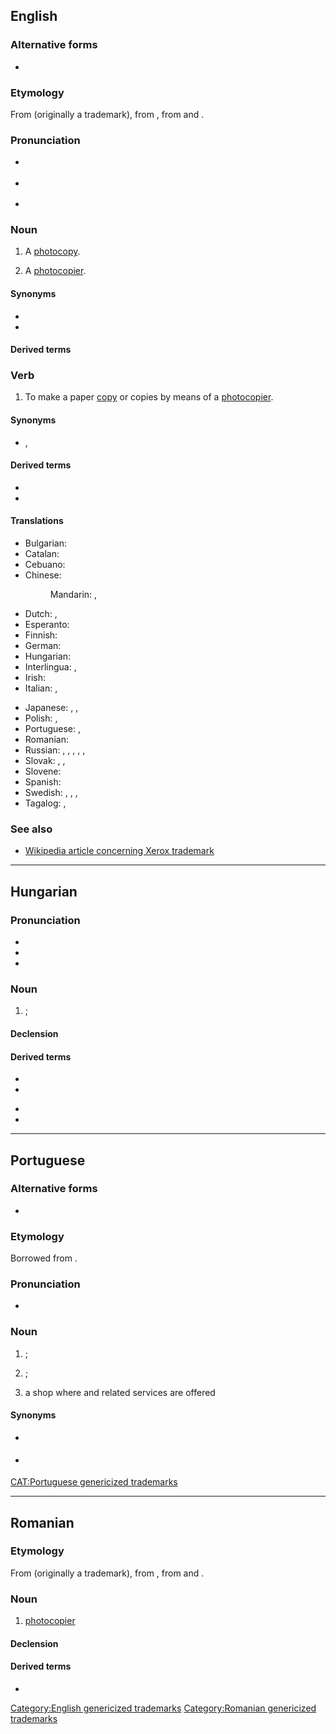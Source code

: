 {{also|Xerox}}
==English==

===Alternative forms===
* {{l|en|Xerox}}

===Etymology===
From {{m|en|Xerox||a photocopier}} (originally a trademark), from {{m|en|xerography}}, from {{uder|en|grc|ξηρός||dry}} and {{m|grc|γραφή||writing}}.

===Pronunciation===
* {{a|UK}} {{IPA|en|/ˈzɛ.ɹɒks/}}
*: {{hyphenation|en|xe|rox}}
* {{a|US}} {{IPA|en|/ˈziː(ə)ɹ.ɑks/}}
* {{audio|en|En-au-xerox.ogg|Audio (AU)}}
*: {{hyphenation|en|xer|ox}}

===Noun===
{{en-noun}}

# {{lb|en|dated|North America|Philippines|colloquial|informal}} A [[photocopy]].
#: {{ux|en|Hand me that '''xerox''', would you?}}
# {{lb|en|dated|North America|colloquial|informal}} A [[photocopier]].
#: {{ux|en|The '''xerox''' broke down yesterday.}}

====Synonyms====
* {{l|en|photocopy}}
* {{l|en|xerox copy}}

====Derived terms====
{{col3|en|xerocracy|xerox copy|xeroxable|xeroxer|xeroxlore|xerox machine|xerography}}

===Verb===
{{en-verb}}

# {{lb|en|dated|North America|Philippines|colloquial|informal}} To make a paper [[copy]] or copies by means of a [[photocopier]].
#: {{ux|en|I '''xeroxed''' the report for all the people at the meeting.}}

====Synonyms====
* {{sense|make a paper copy}} {{l|en|copy}}, {{l|en|photocopy}}

====Derived terms====
* {{l|en|xeroxer}}
* {{l|en|xeroxable}}

====Translations====
{{trans-top|to make photocopies}}
* Bulgarian: {{t+|bg|копи́рам|impf|pf}}
* Catalan: {{t+|ca|fotocopiar}}
* Cebuano: {{t|ceb|seroks}}
* Chinese:
*: Mandarin: {{t+|cmn|複印|sc=Hani}}, {{t+|cmn|复印|tr=fùyìn|sc=Hani}}
* Dutch: {{t+|nl|fotokopiëren}}, {{t+|nl|kopiëren}}
* Esperanto: {{t|eo|fotokopii}}
* Finnish: {{t+|fi|kopioida}}
* German: {{t+|de|fotokopieren}}
* Hungarian: {{t|hu|xeroxozik}}
* Interlingua: {{t|ia|photocopiar}}, {{t|ia|xeroxar}}
* Irish: {{t|ga|fótachóipeáil}}
* Italian: {{t+|it|fotocopiare}}, {{t|it|xerocopiare}}
{{trans-mid}}
* Japanese: {{t+|ja|複写|tr=fukusha suru|alt=複写する}}, {{t+|ja|コピー|tr=kopī suru|alt=コピーする}}, {{t|ja|ゼロックス|tr=zerokkusu suru|alt=ゼロックスする}} {{qualifier|slang}}
* Polish: {{t+|pl|kserować|impf}}, {{t|pl|skserować|pf}}
* Portuguese: {{t+|pt|fotocopiar}}, {{t+|pt|xerocar}}
* Romanian: {{t+|ro|xeroxa}}
* Russian: {{t+|ru|ксерокопи́ровать|impf}}, {{t+|ru|отксерокопи́ровать|pf}}, {{t+|ru|фотокопи́ровать|impf}}, {{t|ru|отфотокопи́ровать|pf}}, {{t+|ru|ксе́рить|impf}}, {{t+|ru|отксе́рить|pf}}
* Slovak: {{t|sk|xeroxovať}}, {{t|sk|kopírovať}}, {{t|sk|fotiť}}
* Slovene: {{t|sl|fotokopirati}}
* Spanish: {{t+|es|fotocopiar}}
* Swedish: {{t+|sv|ranka}}, {{t+|sv|kopiera}}, {{t|sv|fotokopiera}}, {{t|sv|stencilera}}
* Tagalog: {{t+|tl|seroks}}, {{t|tl|iseroks}}
{{trans-bottom}}

===See also===
* [[w:Xerox#Trademark|Wikipedia article concerning Xerox trademark]]

[[Category:English genericized trademarks]]

----

==Hungarian==

===Pronunciation===
* {{hu-IPA}}
* {{hyphenation|hu|xe|rox}}
* {{rhymes|hu|oks|s=2}}

===Noun===
{{hu-noun|ok}}

# {{l|en|photocopy}}; {{l|en|xerox}} {{gloss|copy of a document made using a photocopier}}

====Declension====
{{hu-infl-nom|xeroxo|o|v=sz}}{{hu-pos-otok|xerox||ai}}

====Derived terms====
{{der-top}}
* {{l|hu|xeroxgép}}
* {{l|hu|xeroxmásolat}}
{{der-mid}}
* {{l|hu|xeroxol}}
* {{l|hu|xeroxozik}}
{{der-bottom}}

----

==Portuguese==

===Alternative forms===
* {{l|pt|xérox}}

===Etymology===
Borrowed from {{bor|pt|en|Xerox}}.

===Pronunciation===
* {{a|Brazil}} {{IPA|pt|/ˈʃe.ɾɔks/|/ʃe.ˈɾɔks/}}

===Noun===
{{pt-noun|m|xerox|pl2=xeroxes}}

# {{l|en|photocopy}}; {{l|en|xerox}} {{gloss|copy of a document made using a photocopier}}
# {{l|en|photocopier}}; {{l|en|copier}} {{gloss|machine which makes copies of paper documents}}
# a shop where {{l|en|photocopying}} and related services are offered

====Synonyms====
* {{sense|photocopy}} {{l|pt|fotocópia}}
* {{sense|photocopier}} {{l|pt|fotocopiadora}}

[[CAT:Portuguese genericized trademarks]]

{{cln|pt|terms with varying stress}}

----

==Romanian==

===Etymology===
From {{bor|ro|en|Xerox||a photocopier}} (originally a trademark), from {{m|en|xerography}}, from {{der|ro|grc|ξηρός||dry}} and {{m|grc|γραφή||writing}}.

===Noun===
{{ro-noun|n|xeroxuri}}

# [[photocopier]]
#: {{syn|ro|copiator}}

====Declension====
{{ro-noun-n}}

====Derived terms====
* {{l|ro|xeroxa}}

[[Category:Romanian genericized trademarks]]